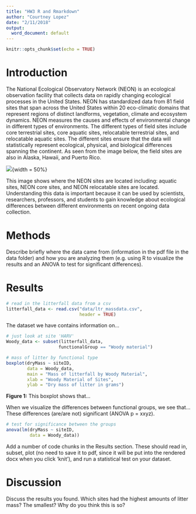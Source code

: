 ```yaml
---
title: "HW3 R and Rmarkdown"
author: "Courtney Lopez"
date: "2/11/2018"
output:
  word_document: default
---
```


```r
knitr::opts_chunk$set(echo = TRUE)
```

# Introduction

The National Ecological Observatory Network (NEON) is an ecological observation facility that collects data on rapidly changing ecological processes in the United States. NEON has standardized data from 81 field sites that span across the United States within 20 eco-climatic domains that represent regions of distinct landforms, vegetation, climate and ecosystem dynamics. NEON measures the causes and effects of environmental change in different types of environments. The different types of field sites include core terrestrial sites, core aquatic sites, relocatable terrestrial sites, and relocatable aquatic sites. The different sites ensure that the data will statistically represent ecological, physical, and biological differences spanning the continent. 
As seen from the image below, the field sites are also in Alaska, Hawaii, and Puerto Rico. 

![](2017_NEONDomainOverview.jpg){width = 50%}

This image shows where the NEON sites are located including: aquatic sites, NEON core sites, and NEON relocatable sites are located. Understanding this data is important because it can be used by scientists, researchers, professors, and students to gain knowledge about ecological differences between different environments on recent ongoing data collection. 

# Methods

Describe briefly where the data came from (information in the pdf file in the data folder) and how you are analyzing them (e.g. using R to visualize the results and an ANOVA to test for significant differences).

# Results

```r
# read in the litterfall data from a csv
litterfall_data <- read.csv("data/ltr_massdata.csv",
                            header = TRUE)
```

The dataset we have contains information on...

```r
# just look at site 'HARV'
Woody_data <- subset(litterfall_data,
                    functionalGroup == "Woody material")
```

```r
# mass of litter by functional type
boxplot(dryMass ~ siteID,
        data = Woody_data,
        main = "Mass of litterfall by Woody Material",
        xlab = "Woody Material of Sites",
        ylab = "Dry mass of litter in grams")
```

**Figure 1:** This boxplot shows that...

When we visualize the differences between functional groups, we see that... These differences (are/are not) significant (ANOVA p = xxyz).

```r
# test for significance between the groups
anova(lm(dryMass ~ siteID,
         data = Woody_data))
```

Add a number of code chunks in the Results section. These should read in, subset, plot (no need to save it to pdf, since it will be put into the rendered docx when you click 'knit'), and run a statistical test on your dataset.

# Discussion

Discuss the results you found. Which sites had the highest amounts of litter mass? The smallest? Why do you think this is so?
